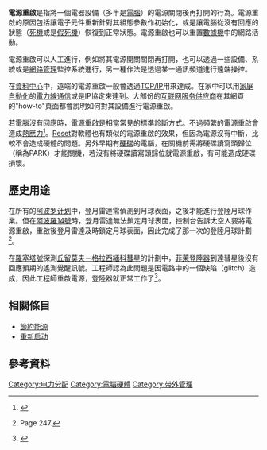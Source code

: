 '''電源重啟'''是指將一個電器設備（多半是[[電腦|電腦]]）的電源關閉後再打開的行為。電源重啟的原因包括讓電子元件重新針對其組態參數作初始化，或是讓電腦從沒有回應的狀態（[[死機|死機]]或是[[假死機|假死機]]）恢復到正常狀態。電源重啟也可以重置[[调制解调器|數據機]]中的網路活動。

電源重啟可以人工進行，例如將其電源開關關閉再打開，也可以透過一些設備、系統或是[[網路管理|網路管理]]監控系統進行，另一種作法是透過某一通訊頻道進行遠端操控。

在[[資料中心|資料中心]]中，遠端的電源重啟一般會透過[[TCP/IP|TCP/IP]]用{{le|電源分配單元|power distribution unit}}來達成。在家中可以用[[家庭自動化|家庭自動化]]的[[電力線通信|電力線通信]]或是IP協定來達到。大部份的[[互联网服务供应商|互联网服务供应商]]在其網頁的"how-to"頁面都會說明如何對其設備進行電源重啟。<!---Power cycling may be referenced while listening to the 'on-hold' music when calling your Internet Service Provider for technical support.<ref>http://customer.comcast.com/help-and-support/internet/power-cycling-your-modem/</ref>-->

若電腦沒有回應時，電源重啟是相當常見的標準診斷方式。不過頻繁的電源重啟會造成[[熱應力|熱應力]]<ref name="Mueller2003">{{cite book|author=Scott Mueller|title=Upgrading and Repairing PCs|url=http://books.google.com/books?id=eV1_LjW3pTkC&pg=PA1195|year=2003|publisher=Que Publishing|isbn=978-0-7897-2745-9|page=1195|chapter=21: Power Cycling|series=Upgrading and Repairing Series|accessdate=28 January 2014}}</ref>。[[Reset|Reset]]對軟體也有類似的電源重啟的效果，但因為電源沒有中斷，比較不會造成硬體的問題。另外早期有[[硬碟|硬碟]]的電腦，在關機前需將硬碟讀寫頭歸位（稱為PARK）才能關機，若沒有將硬碟讀寫頭歸位就電源重啟，有可能造成硬碟損壞。

==歷史用途==
在所有的[[阿波罗计划|阿波罗计划]]中，登月雷達需偵測到月球表面，之後才能進行登陸月球作業。但在[[阿波羅14號|阿波羅14號]]時，登月雷達無法鎖定月球表面，控制台告訴太空人要將電源重啟，重啟後登月雷達及時鎖定月球表面，因此完成了那一次的登陸月球計劃<ref>{{Cite book |title=Digital Apollo: Human and Machine in Spaceflight |author=David A. Mindell |publisher=MIT Press |date=2011}}  Page 247.</ref>。

在[[羅塞塔號|羅塞塔號]]探測[[丘留莫夫－格拉西緬科彗星|丘留莫夫－格拉西緬科彗星]]的計劃中，[[菲萊登陸器|菲萊登陸器]]到達彗星後沒有回應預期的遙測覺醒訊號。工程師認為此問題是因電路中的一個缺陷（glitch）造成，因此工程師重啟電源，登陸器就正常工作了<ref>{{cite web |title=Video: Flight director updates status of comet lander |last=Clark |first=Stephen |url=http://spaceflightnow.com/2014/11/11/video-flight-director-updates-status-of-comet-lander/ |website=spaceflightnow.com |date=11 November 2014}}</ref>。

== 相關條目 ==
*[[節約能源|節約能源]]
*[[重新启动|重新启动]]

==參考資料==
{{Reflist|30em}}

[[Category:电力分配|Category:电力分配]]
<!--[[Category:Out-of-band_management|Category:Out-of-band management]]-->
[[Category:電腦硬體|Category:電腦硬體]]
[[Category:带外管理|Category:带外管理]]